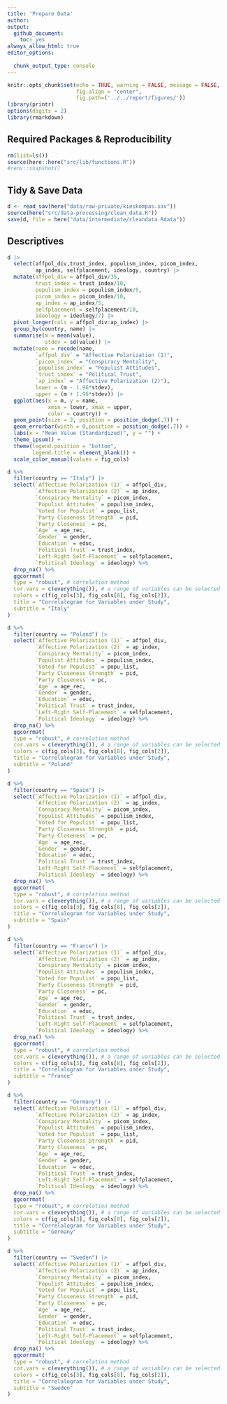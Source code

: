 ```yaml
---
title: 'Prepare Data'
author: 
output: 
  github_document:
    toc: yes
always_allow_html: true
editor_options: 
  
  chunk_output_type: console
---
```


```r
knitr::opts_chunk$set(echo = TRUE, warning = FALSE, message = FALSE,
                      fig.align = "center",
                      fig.path=('../../report/figures/'))
library(printr)
options(digits = 2)
library(rmarkdown)
```

## Required Packages &amp; Reproducibility
```r
rm(list=ls())
source(here::here("src/lib/functions.R"))
#renv::snapshot()
```

## Tidy & Save Data
```r
d <- read_sav(here("data/raw-private/kieskompas.sav")) 
source(here("src/data-processing/clean_data.R"))
save(d, file = here("data/intermediate/cleandata.Rdata"))
```

## Descriptives
```r
d |> 
  select(affpol_div,trust_index, populism_index, picom_index,
         ap_index, selfplacement, ideology, country) |> 
  mutate(affpol_div = affpol_div/35,
         trust_index = trust_index/10,
         populism_index = populism_index/5,
         picom_index = picom_index/10,
         ap_index = ap_index/5,
         selfplacement = selfplacement/10,
         ideology = ideology/7) |> 
  pivot_longer(cols = affpol_div:ap_index) |> 
  group_by(country, name) |> 
  summarise(m = mean(value),
            stdev = sd(value)) |> 
  mutate(name = recode(name,
         `affpol_div` = "Affective Polarization (1)",
         `picom_index` = "Conspiracy Mentality",
         `populism_index` = "Populist Attitudes",
         `trust_index` = "Political Trust",
         `ap_index` = "Affective Polarization (2)"),
         lower = (m - 1.96*stdev),
         upper = (m + 1.96*stdev)) |> 
  ggplot(aes(x = m, y = name, 
             xmin = lower, xmax = upper,
             color = country)) +
  geom_point(size = 2, position = position_dodge(.7)) +
  geom_errorbar(width = 0,position = position_dodge(.7)) +
  labs(x = "Mean Value (Standardized)", y = "") +
  theme_ipsum() +
  theme(legend.position = "bottom",
        legend.title = element_blank()) +
  scale_color_manual(values = fig_cols)
```

```r
d %>%
  filter(country == "Italy") |> 
  select(`Affective Polarization (1)` = affpol_div,
         `Affective Polarization (2)` = ap_index,
         `Conspiracy Mentality` = picom_index,
         `Populist Attitudes` = populism_index,
         `Voted for Populist` = popu_list,
         `Party Closeness Strength` = pid,
         `Party Closeness` = pc,
         `Age` = age_rec,
         `Gender` = gender,
         `Education` = educ,
         `Political Trust` = trust_index,
         `Left-Right Self-Placement` = selfplacement,
         `Political Ideology` = ideology) %>%
  drop_na() %>% 
  ggcorrmat(
  type = "robust", # correlation method
  cor.vars = c(everything()), # a range of variables can be selected
  colors = c(fig_cols[3], fig_cols[8], fig_cols[2]),
  title = "Correlalogram for Variables under Study",
  subtitle = "Italy"
)

d %>%
  filter(country == "Poland") |> 
  select(`Affective Polarization (1)` = affpol_div,
         `Affective Polarization (2)` = ap_index,
         `Conspiracy Mentality` = picom_index,
         `Populist Attitudes` = populism_index,
         `Voted for Populist` = popu_list,
         `Party Closeness Strength` = pid,
         `Party Closeness` = pc,
         `Age` = age_rec,
         `Gender` = gender,
         `Education` = educ,
         `Political Trust` = trust_index,
         `Left-Right Self-Placement` = selfplacement,
         `Political Ideology` = ideology) %>%
  drop_na() %>% 
  ggcorrmat(
  type = "robust", # correlation method
  cor.vars = c(everything()), # a range of variables can be selected
  colors = c(fig_cols[3], fig_cols[8], fig_cols[2]),
  title = "Correlalogram for Variables under Study",
  subtitle = "Poland"
)

d %>%
  filter(country == "Spain") |> 
  select(`Affective Polarization (1)` = affpol_div,
         `Affective Polarization (2)` = ap_index,
         `Conspiracy Mentality` = picom_index,
         `Populist Attitudes` = populism_index,
         `Voted for Populist` = popu_list,
         `Party Closeness Strength` = pid,
         `Party Closeness` = pc,
         `Age` = age_rec,
         `Gender` = gender,
         `Education` = educ,
         `Political Trust` = trust_index,
         `Left-Right Self-Placement` = selfplacement,
         `Political Ideology` = ideology) %>%
  drop_na() %>% 
  ggcorrmat(
  type = "robust", # correlation method
  cor.vars = c(everything()), # a range of variables can be selected
  colors = c(fig_cols[3], fig_cols[8], fig_cols[2]),
  title = "Correlalogram for Variables under Study",
  subtitle = "Spain"
)

d %>%
  filter(country == "France") |> 
  select(`Affective Polarization (1)` = affpol_div,
         `Affective Polarization (2)` = ap_index,
         `Conspiracy Mentality` = picom_index,
         `Populist Attitudes` = populism_index,
         `Voted for Populist` = popu_list,
         `Party Closeness Strength` = pid,
         `Party Closeness` = pc,
         `Age` = age_rec,
         `Gender` = gender,
         `Education` = educ,
         `Political Trust` = trust_index,
         `Left-Right Self-Placement` = selfplacement,
         `Political Ideology` = ideology) %>%
  drop_na() %>% 
  ggcorrmat(
  type = "robust", # correlation method
  cor.vars = c(everything()), # a range of variables can be selected
  colors = c(fig_cols[3], fig_cols[8], fig_cols[2]),
  title = "Correlalogram for Variables under Study",
  subtitle = "France"
)

d %>%
  filter(country == "Germany") |> 
  select(`Affective Polarization (1)` = affpol_div,
         `Affective Polarization (2)` = ap_index,
         `Conspiracy Mentality` = picom_index,
         `Populist Attitudes` = populism_index,
         `Voted for Populist` = popu_list,
         `Party Closeness Strength` = pid,
         `Party Closeness` = pc,
         `Age` = age_rec,
         `Gender` = gender,
         `Education` = educ,
         `Political Trust` = trust_index,
         `Left-Right Self-Placement` = selfplacement,
         `Political Ideology` = ideology) %>%
  drop_na() %>% 
  ggcorrmat(
  type = "robust", # correlation method
  cor.vars = c(everything()), # a range of variables can be selected
  colors = c(fig_cols[3], fig_cols[8], fig_cols[2]),
  title = "Correlalogram for Variables under Study",
  subtitle = "Germany"
)

d %>%
  filter(country == "Sweden") |> 
  select(`Affective Polarization (1)` = affpol_div,
         `Affective Polarization (2)` = ap_index,
         `Conspiracy Mentality` = picom_index,
         `Populist Attitudes` = populism_index,
         `Voted for Populist` = popu_list,
         `Party Closeness Strength` = pid,
         `Party Closeness` = pc,
         `Age` = age_rec,
         `Gender` = gender,
         `Education` = educ,
         `Political Trust` = trust_index,
         `Left-Right Self-Placement` = selfplacement,
         `Political Ideology` = ideology) %>%
  drop_na() %>% 
  ggcorrmat(
  type = "robust", # correlation method
  cor.vars = c(everything()), # a range of variables can be selected
  colors = c(fig_cols[3], fig_cols[8], fig_cols[2]),
  title = "Correlalogram for Variables under Study",
  subtitle = "Sweden"
)
```
